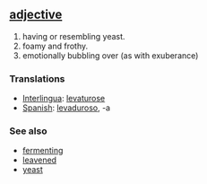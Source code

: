 == [[adjective]] ==

# having or resembling yeast.
# foamy and frothy.
# emotionally bubbling over (as with exuberance)

=== Translations ===
*[[Interlingua]]: [[levaturose]]
*[[Spanish]]: [[levaduroso]], -a


=== See also ===
*[[fermenting]]
*[[leavened]]
*[[yeast]]